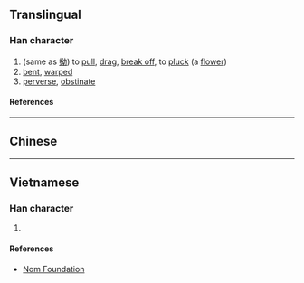 {{character info/new}}
==Translingual==

===Han character===
{{Han char|rn=64|rad=手|as=04|sn=7|four=|canj=QVIS,XQVIS|ids=⿰扌幻}}

# (same as [[拗]]) to [[pull]], [[drag]], [[break off]], to [[pluck]] (a [[flower]])
# [[bent]], [[warped]]
# [[perverse]], [[obstinate]]

====References====
{{Han ref|kx=0422.121|dkj=11902|dj=0770.090|hdz=31846.060|uh=629D}}

----

==Chinese==
{{zh-see|拗|v}}

----

==Vietnamese==

===Han character===
{{vi-readings|rs=手04|reading=[[ảo]], [[ẩu]], [[nữu]]}}

# {{rfdef|vi|sort=手04}}

====References====
* [http://nomfoundation.org/common/nom_details.php?codepoint=629d Nom Foundation]